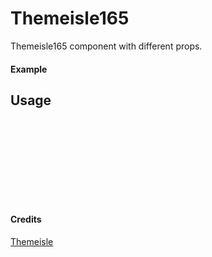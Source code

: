 
<Meta of={Themeisle165} title="Themeisle/Themeisle165" />

# Themeisle165

Themeisle165 component with different props.

#### Example

<Canvas of={Themeisle165.Primary} />

## Usage

```ts
import { Themeisle165 } from "yadl-ui";

const Example = () => {
  return (
      <Themeisle165 />
  );
};

export default Example;
```

#### Credits
[Themeisle](https://themeisle.com/illustrations)
